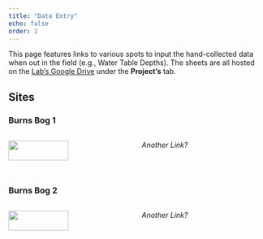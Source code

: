 ```yaml
---
title: "Data Entry"
echo: false
order: 2
---
```


This page features links to various spots to input the hand-collected data when out in the field (e.g., Water Table Depths). The sheets are all hosted on the [Lab's Google Drive](https://drive.google.com/drive/folders/1e9hpoHgTaQ2eYT5PBY6KUfxiVvPr0o6b?usp=share_link) under the **Project's** tab. 

## Sites

### Burns Bog 1

:::: {.columns}
::: {.column width=50%}

![](images/BB1_WTH.jpeg){width=70% fig-align="left" fig-margin=TRUE}

[Water Table Height](https://docs.google.com/spreadsheets/d/1RhvyM41GKP_6CTKsQPLCu5TCIeQ4HDtnW9MHw8Iof70/edit?usp=share_link)

:::
::: {.column width=50%}

*Another Link?*

:::
::::

### Burns Bog 2

:::: {.columns}
::: {.column width=50%}

![](images/BB1_WTH.jpeg){width=70% fig-align="left" fig-margin=TRUE}

[Water Table Height](https://drive.google.com/file/d/1fJLsxMR_qJRs8F_v0SV6sYmdG-TmwAmn/view?usp=share_link)

:::
::: {.column width=50%}

*Another Link?*

:::
::::